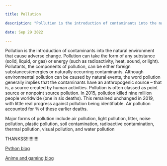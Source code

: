 ```yaml
---

title: Pollution

description: "Pollution is the introduction of contaminants into the natural environment that cause adverse change."

date: Sep 29 2022

---
```


Pollution is the introduction of contaminants into the natural environment that cause adverse change. Pollution can take the form of any substance (solid, liquid, or gas) or energy (such as radioactivity, heat, sound, or light). Pollutants, the components of pollution, can be either foreign substances/energies or naturally occurring contaminants. Although environmental pollution can be caused by natural events, the word pollution generally implies that the contaminants have an anthropogenic source – that is, a source created by human activities. Pollution is often classed as point source or nonpoint source pollution. In 2015, pollution killed nine million people worldwide (one in six deaths). This remained unchanged in 2019, with little real progress against pollution being identifiable. Air pollution accounted for ¾ of these earlier deaths.

Major forms of pollution include air pollution, light pollution, litter, noise pollution, plastic pollution, soil contamination, radioactive contamination, thermal pollution, visual pollution, and water pollution

THANKSS!!!!!!!!!!

[Python blog](https://thebloggerperson.netlify.app/posts/python)

[Anime and gaming blog](https://thebloggerperson.netlify.app/posts/anime-on-games)
